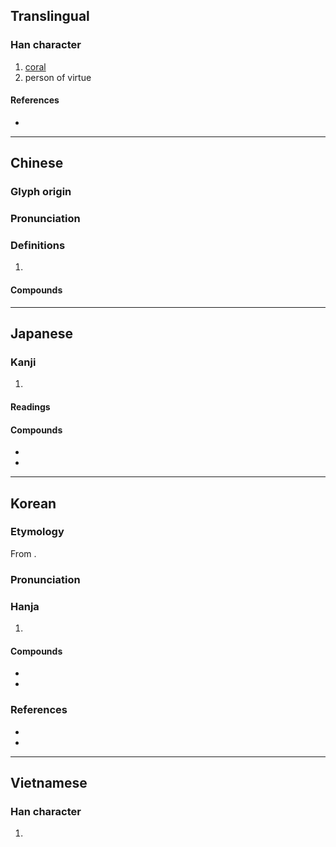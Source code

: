 {{character info}}
==Translingual==

===Han character===
{{Han char|rn=96|rad=玉|as=09|sn=13|four=17120|canj=MGJRB|ids=⿰𤣩胡}}

# [[coral]]
# person of virtue

====References====
* {{Han ref|kx=0738.040|dkj=21126|dj=1148.240|hdz=21125.090|uh=745A|ud=29786|bh=B7E4|bd=47076}}

----

==Chinese==
{{zh-forms}}

===Glyph origin===
{{Han etym}}

===Pronunciation===
{{zh-pron
|m=hú
|c=wu4
|mn=ô͘/twv:lô͘
|mc=y
|oc=y
|cat=
}}

===Definitions===
{{zh-hanzi}}

# {{n-g|Used in {{zh-l|珊瑚}}}}

====Compounds====
{{zh-der|桃葉珊瑚|珊瑚|珊瑚在網|珊瑚婚|珊瑚島|珊瑚樹|珊瑚礁|珊瑚菜|珊瑚蟲|瑚璉|瑚璉之器|瑚璉器|綠珊瑚|蜈蚣珊瑚|鐵網珊瑚}}

----

==Japanese==

===Kanji===
{{ja-kanji|grade=|rs=玉09}}

# {{rfdef|ja|sort=玉09}}

====Readings====
{{ja-readings
|goon=ご
|kanon=こ
|kun=
|nanori=
}}

====Compounds====
* {{ja-r|瑚%璉|こ%れん}}
* {{ja-r|珊%瑚|さん%ご}}

----

==Korean==

===Etymology===
From {{der|ko|ltc|sort=호|-}} {{ltc-l|瑚}}.

===Pronunciation===
{{ko-hanja-pron|호}}

===Hanja===
{{ko-hanja-search}}
{{ko-hanja|산호|호}}

# {{rfdef|ko|sort=玉09}}

====Compounds====
* {{ko-l|瑚璉|호련}}
* {{ko-l|珊瑚|산호}}

===References===
* {{R:hanjadoc|7431}}
* {{R:zonmal|29786}}

----

==Vietnamese==

===Han character===
{{vi-readings|reading=hô, hồ|rs=玉09}}

# {{rfdef|vi|sort=玉09}}